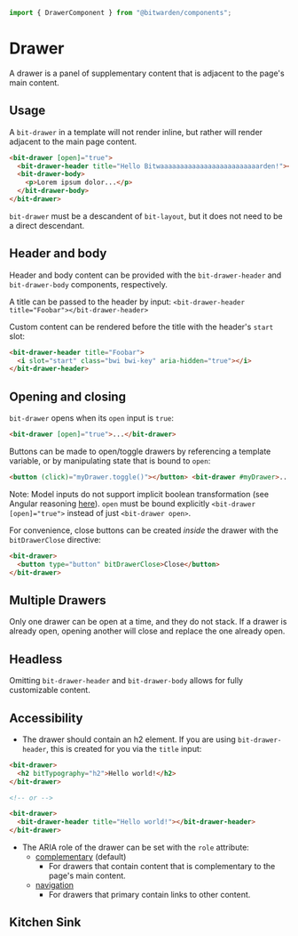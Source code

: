 


<Meta of={stories} />

```ts
import { DrawerComponent } from "@bitwarden/components";
```

# Drawer

A drawer is a panel of supplementary content that is adjacent to the page's main content.

<Primary />

<Controls />

## Usage

A `bit-drawer` in a template will not render inline, but rather will render adjacent to the main
page content.

```html
<bit-drawer [open]="true">
  <bit-drawer-header title="Hello Bitwaaaaaaaaaaaaaaaaaaaaaaaaarden!"></bit-drawer-header>
  <bit-drawer-body>
    <p>Lorem ipsum dolor...</p>
  </bit-drawer-body>
</bit-drawer>
```

`bit-drawer` must be a descandent of `bit-layout`, but it does not need to be a direct descendant.

## Header and body

Header and body content can be provided with the `bit-drawer-header` and `bit-drawer-body`
components, respectively.

A title can be passed to the header by input:
`<bit-drawer-header title="Foobar"></bit-drawer-header>`

Custom content can be rendered before the title with the header's `start` slot:

```html
<bit-drawer-header title="Foobar">
  <i slot="start" class="bwi bwi-key" aria-hidden="true"></i>
</bit-drawer-header>
```

## Opening and closing

`bit-drawer` opens when its `open` input is `true`:

```html
<bit-drawer [open]="true">...</bit-drawer>
```

Buttons can be made to open/toggle drawers by referencing a template variable, or by manipulating
state that is bound to `open`:

```html
<button (click)="myDrawer.toggle()"></button> <bit-drawer #myDrawer>...</bit-drawer>
```

Note: Model inputs do not support implicit boolean transformation (see Angular reasoning
[here](https://github.com/angular/angular/issues/55166#issuecomment-2032150999)). `open` must be
bound explicitly `<bit-drawer [open]="true">` instead of just `<bit-drawer open>`.

For convenience, close buttons can be created _inside_ the drawer with the `bitDrawerClose`
directive:

```html
<bit-drawer>
  <button type="button" bitDrawerClose>Close</button>
</bit-drawer>
```

## Multiple Drawers

Only one drawer can be open at a time, and they do not stack. If a drawer is already open, opening
another will close and replace the one already open.

<Story of={stories.MultipleDrawers} />

## Headless

Omitting `bit-drawer-header` and `bit-drawer-body` allows for fully customizable content.

<Story of={stories.Headless} />

## Accessibility

- The drawer should contain an h2 element. If you are using `bit-drawer-header`, this is created for
  you via the `title` input:

```html
<bit-drawer>
  <h2 bitTypography="h2">Hello world!</h2>
</bit-drawer>

<!-- or -->

<bit-drawer>
  <bit-drawer-header title="Hello world!"></bit-drawer-header>
</bit-drawer>
```

- The ARIA role of the drawer can be set with the `role` attribute:
  - [complementary](https://developer.mozilla.org/en-US/docs/Web/Accessibility/ARIA/Roles/complementary_role)
    (default)
    - For drawers that contain content that is complementary to the page's main content.
  - [navigation](https://developer.mozilla.org/en-US/docs/Web/Accessibility/ARIA/Roles/navigation_role)
    - For drawers that primary contain links to other content.

## Kitchen Sink

<Story of={KitchenSink} autoplay />
